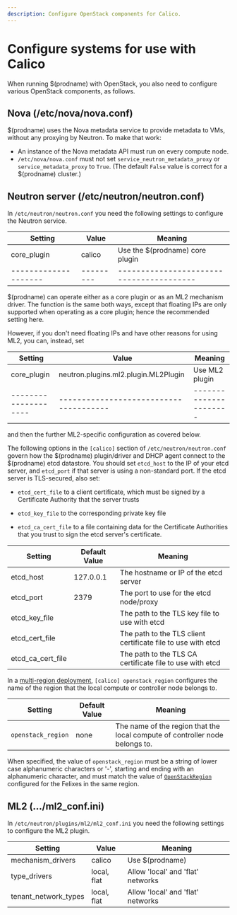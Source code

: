 ```yaml
---
description: Configure OpenStack components for Calico.
---
```


# Configure systems for use with Calico

When running $(prodname) with OpenStack, you also need to configure various
OpenStack components, as follows.

## Nova (/etc/nova/nova.conf)

$(prodname) uses the Nova metadata service to provide metadata to VMs,
without any proxying by Neutron. To make that work:

- An instance of the Nova metadata API must run on every compute node.
- `/etc/nova/nova.conf` must not set `service_neutron_metadata_proxy`
  or `service_metadata_proxy` to `True`. (The default `False` value is
  correct for a $(prodname) cluster.)

## Neutron server (/etc/neutron/neutron.conf)

In `/etc/neutron/neutron.conf` you need the following settings to
configure the Neutron service.

| Setting              | Value     | Meaning                                  |
| -------------------- | --------- | ---------------------------------------- |
| core_plugin          | calico    | Use the $(prodname) core plugin         |
| -------------------- | --------- | ---------------------------------------- |

$(prodname) can operate either as a core plugin or as an ML2 mechanism driver. The
function is the same both ways, except that floating IPs are only supported
when operating as a core plugin; hence the recommended setting here.

However, if you don't need floating IPs and have other reasons for using ML2,
you can, instead, set

| Setting              | Value                                  | Meaning                |
| -------------------- | -------------------------------------- | ---------------------- |
| core_plugin          | neutron.plugins.ml2.plugin.ML2Plugin   | Use ML2 plugin         |
| -------------------- | -------------------------------------- | ---------------------- |

and then the further ML2-specific configuration as covered below.

The following options in the `[calico]` section of `/etc/neutron/neutron.conf` govern how
the $(prodname) plugin/driver and DHCP agent connect to the $(prodname) etcd
datastore. You should set `etcd_host` to the IP of your etcd server, and `etcd_port` if
that server is using a non-standard port. If the etcd server is TLS-secured, also set:

- `etcd_cert_file` to a client certificate, which must be signed by a Certificate
  Authority that the server trusts

- `etcd_key_file` to the corresponding private key file

- `etcd_ca_cert_file` to a file containing data for the Certificate Authorities that you
  trust to sign the etcd server's certificate.

| Setting           | Default Value | Meaning                                                      |
| ----------------- | ------------- | ------------------------------------------------------------ |
| etcd_host         | 127.0.0.1     | The hostname or IP of the etcd server                        |
| etcd_port         | 2379          | The port to use for the etcd node/proxy                      |
| etcd_key_file     |               | The path to the TLS key file to use with etcd                |
| etcd_cert_file    |               | The path to the TLS client certificate file to use with etcd |
| etcd_ca_cert_file |               | The path to the TLS CA certificate file to use with etcd     |

In a [multi-region deployment](multiple-regions.mdx),
`[calico] openstack_region` configures the name of the region that the local compute or controller
node belongs to.

| Setting            | Default Value | Meaning                                                                      |
| ------------------ | ------------- | ---------------------------------------------------------------------------- |
| `openstack_region` | none          | The name of the region that the local compute of controller node belongs to. |

When specified, the value of `openstack_region` must be a string of lower case alphanumeric
characters or '-', starting and ending with an alphanumeric character, and must match the value of
[`OpenStackRegion`](../../reference/felix/configuration.mdx#openstack-specific-configuration)
configured for the Felixes in the same region.

## ML2 (.../ml2_conf.ini)

In `/etc/neutron/plugins/ml2/ml2_conf.ini` you need the following
settings to configure the ML2 plugin.

| Setting              | Value       | Meaning                           |
| -------------------- | ----------- | --------------------------------- |
| mechanism_drivers    | calico      | Use $(prodname)                  |
| type_drivers         | local, flat | Allow 'local' and 'flat' networks |
| tenant_network_types | local, flat | Allow 'local' and 'flat' networks |
